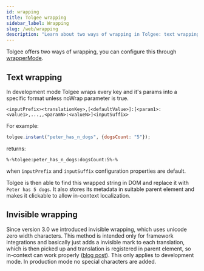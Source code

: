 ```yaml
---
id: wrapping
title: Tolgee wrapping
sidebar_label: Wrapping
slug: /web/wrapping
description: "Learn about two ways of wrapping in Tolgee: text wrapping and invisible wrapping. You can configure this through wrapperMode."
---
```


Tolgee offers two ways of wrapping, you can configure this through [wrapperMode](/docs/web/configuration#wrappermode).

## Text wrapping

In development mode Tolgee wraps every key and it's params into a specific format unless noWrap parameter is true.
```
<inputPrefix><translationKey>,[<defaultValue>]:[<param1>:<value1>,...,,<paramN>:<valueN>]<inputSuffix>
```

For example:
```javascript
tolgee.instant("peter_has_n_dogs", {dogsCount: "5"});
```
returns:
```
%-%tolgee:peter_has_n_dogs:dogsCount:5%-%
```
when `inputPrefix` and `inputSuffix` configuration properties are default.

Tolgee is then able to find this wrapped string in DOM and replace it with `Peter has 5 dogs`. It also stores
its metadata in suitable parent element and makes it clickable to allow in-context localization.

## Invisible wrapping

Since version 3.0 we introduced invisible wrapping, which uses unicode zero width characters.
This method is intended only for framework integrations and basically just adds a invisible mark to each translation,
which is then picked up and translation is registered in parent element, so in-context can work properly
([blog post](/blog/2021/12/17/invisible-characters-for-better-localization)).
This only applies to development mode. In production mode no special characters are added.
